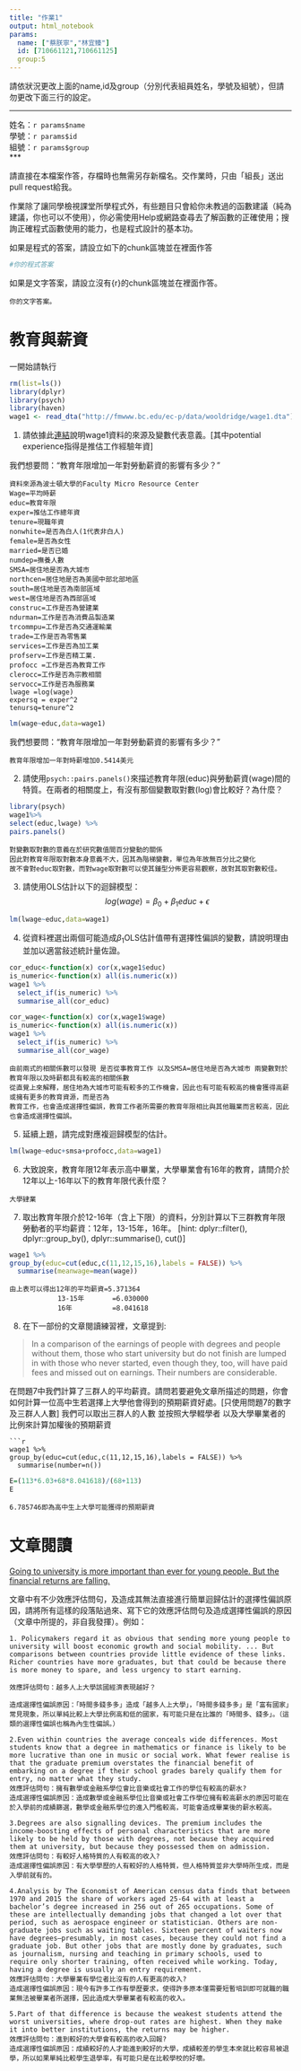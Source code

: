 ```yaml
---
title: "作業1"
output: html_notebook
params:
  name: ["蔡朕寧","林宜臻"]
  id: [710661121,710661125]
  group:5
---
```

請依狀況更改上面的name,id及group（分別代表組員姓名，學號及組號），但請勿更改下面三行的設定。  

***
姓名：`r params$name`  
學號：`r params$id`  
組號：`r params$group`  
***

請直接在本檔案作答，存檔時也無需另存新檔名。交作業時，只由「組長」送出pull request給我。

作業除了讓同學檢視課堂所學程式外，有些題目只會給你未教過的函數建議（純為建議，你也可以不使用），你必需使用Help或網路查尋去了解函數的正確使用；搜詢正確程式函數使用的能力，也是程式設計的基本功。

如果是程式的答案，請設立如下的chunk區塊並在裡面作答
```r
#你的程式答案
```

如果是文字答案，請設立沒有{r}的chunk區塊並在裡面作答。
```
你的文字答案。
```

# 教育與薪資 

一開始請執行
```r
rm(list=ls())
library(dplyr)
library(psych)
library(haven)
wage1 <- read_dta("http://fmwww.bc.edu/ec-p/data/wooldridge/wage1.dta")
```

1. 請依據此[連結](http://fmwww.bc.edu/ec-p/data/wooldridge/wage1.des)說明wage1資料的來源及變數代表意義。[其中potential experience指得是推估工作經驗年資]

我們想要問："教育年限增加一年對勞動薪資的影響有多少？"
```
資料來源為波士頓大學的Faculty Micro Resource Center
Wage=平均時薪
educ=教育年限
exper=推估工作總年資
tenure=現職年資
nonwhite=是否為白人(1代表非白人)
female=是否為女性
married=是否已婚
numdep=撫養人數
SMSA=居住地是否為大城市
northcen=居住地是否為美國中部北部地區
south=居住地是否為南部區域
west=居住地是否為西部區域
construc=工作是否為營建業
ndurman=工作是否為消費品製造業
trcommpu=工作是否為交通運輸業
trade=工作是否為零售業
services=工作是否為加工業
profserv=工作是否精工業.
profocc =工作是否為教育工作
clerocc=工作是否為宗教相關
servocc=工作是否為服務業
lwage =log(wage)               
expersq = exper^2
tenursq=tenure^2
```
```r
lm(wage~educ,data=wage1)
```


我們想要問："教育年限增加一年對勞動薪資的影響有多少？"
```
教育年限增加一年對時薪增加0.5414美元

```
2. 請使用`psych::pairs.panels()`來描述教育年限(educ)與勞動薪資(wage)間的特質。在兩者的相關度上，有沒有那個變數取對數(log)會比較好？為什麼？
```r
library(psych)
wage1%>%
select(educ,lwage) %>%
pairs.panels()
```
```
對變數取對數的意義在於研究數值間百分變動的關係
因此對教育年限取對數本身意義不大，因其為階梯變數，單位為年故無百分比之變化
故不會對educ取對數，而對wage取對數可以使其鍾型分佈更容易觀察，故對其取對數較佳。
```
3. 請使用OLS估計以下的迴歸模型：
$$log(wage)=\beta_0+\beta_1 educ+\epsilon$$
```r
lm(lwage~educ,data=wage1)
```
4. 從資料裡選出兩個可能造成$\beta_1$OLS估計值帶有選擇性偏誤的變數，請說明理由並加以適當敍述統計量佐證。
```r
cor_educ<-function(x) cor(x,wage1$educ)
is_numeric<-function(x) all(is.numeric(x))
wage1 %>%  
  select_if(is_numeric) %>%
  summarise_all(cor_educ)

```

```r
cor_wage<-function(x) cor(x,wage1$wage)
is_numeric<-function(x) all(is.numeric(x))
wage1 %>%  
  select_if(is_numeric) %>%
  summarise_all(cor_wage)
```

```
由前兩式的相關係數可以發現 是否從事教育工作 以及SMSA=居住地是否為大城市 兩變數對於教育年限以及時薪都具有較高的相關係數
從直覺上來解釋，居住地為大城市可能有較多的工作機會，因此也有可能有較高的機會獲得高薪或擁有更多的教育資源，而是否為
教育工作，也會造成選擇性偏誤，教育工作者所需要的教育年限相比與其他職業而言較高，因此也會造成選擇性偏誤。

```

5. 延續上題，請完成對應複迴歸模型的估計。
```r
lm(lwage~educ+smsa+profocc,data=wage1)
```
6. 大致說來，教育年限12年表示高中畢業，大學畢業會有16年的教育，請問介於12年以上-16年以下的教育年限代表什麼？
```
大學肄業
```
7. 取出教育年限介於12-16年（含上下限）的資料，分別計算以下三群教育年限勞動者的平均薪資：12年，13-15年，16年。
[hint: dplyr::filter(), dplyr::group_by(), dplyr::summarise(), cut()]
```r
wage1 %>%
group_by(educ=cut(educ,c(11,12,15,16),labels = FALSE)) %>%
  summarise(meanwage=mean(wage))
```
```
由上表可以得出12年的平均薪資=5.371364
            13-15年       =6.030000
            16年          =8.041618
```             
8. 在下一部份的文章閱讀練習裡，文章提到: 

> In a comparison of the earnings of people with degrees and people without them, those who start university but do not finish are lumped in with those who never started, even though they, too, will have paid fees and missed out on earnings. Their numbers are considerable. 

在問題7中我們計算了三群人的平均薪資。請問若要避免文章所描述的問題，你會如何計算一位高中生若選擇上大學他會得到的預期薪資好處。[只使用問題7的數字及三群人人數]
我們可以取出三群人的人數
並按照大學輟學者 以及大學畢業者的比例來計算加權後的預期薪資

```
```r
wage1 %>%
group_by(educ=cut(educ,c(11,12,15,16),labels = FALSE)) %>%
  summarise(number=n())
```

```r
E=(113*6.03+68*8.041618)/(68+113)
E
```
```
6.785746即為高中生上大學可能獲得的預期薪資
``` 
# 文章閱讀
[Going to university is more important than ever for young people.
But the financial returns are falling.](https://www.economist.com/news/international/21736151-financial-returns-are-falling-going-university-more-important-ever)

文章中有不少效應評估問句，及造成其無法直接進行簡單迴歸估計的選擇性偏誤原因，請將所有這樣的段落貼過來、寫下它的效應評估問句及造成選擇性偏誤的原因（文章中所提的，非自我發揮）。例如：

```
1. Policymakers regard it as obvious that sending more young people to university will boost economic growth and social mobility. ... But comparisons between countries provide little evidence of these links. Richer countries have more graduates, but that could be because there is more money to spare, and less urgency to start earning.

效應評估問句：越多人上大學該國經濟表現越好？

造成選擇性偏誤原因：「時間多錢多多」造成「越多人上大學」，「時間多錢多多」是「富有國家」常見現象，所以單純比較上大學比例高和低的國家，有可能只是在比誰的「時間多、錢多」。（這類的選擇性偏誤也稱為內生性偏誤。）
```
```
2.Even within countries the average conceals wide differences. Most students know that a degree in mathematics or finance is likely to be more lucrative than one in music or social work. What fewer realise is that the graduate premium overstates the financial benefit of embarking on a degree if their school grades barely qualify them for entry, no matter what they study.
效應評估問句：擁有數學或金融系學位會比音樂或社會工作的學位有較高的薪水?
造成選擇性偏誤原因：造成數學或金融系學位比音樂或社會工作學位擁有較高薪水的原因可能在於入學前的成績篩選，數學或金融系學位的進入門檻較高，可能會造成畢業後的薪水較高。
```
```
3.Degrees are also signalling devices. The premium includes the income-boosting effects of personal characteristics that are more likely to be held by those with degrees, not because they acquired them at university, but because they possessed them on admission.
效應評估問句：有較好人格特質的人有較高的收入?
造成選擇性偏誤原因：有大學學歷的人有較好的人格特質，但人格特質並非大學時所生成，而是入學前就有的。
```
```
4.Analysis by The Economist of American census data finds that between 1970 and 2015 the share of workers aged 25-64 with at least a bachelor’s degree increased in 256 out of 265 occupations. Some of these are intellectually demanding jobs that changed a lot over that period, such as aerospace engineer or statistician. Others are non-graduate jobs such as waiting tables. Sixteen percent of waiters now have degrees—presumably, in most cases, because they could not find a graduate job. But other jobs that are mostly done by graduates, such as journalism, nursing and teaching in primary schools, used to require only shorter training, often received while working. Today, having a degree is usually an entry requirement.
效應評估問句：大學畢業有學位者比沒有的人有更高的收入?
造成選擇性偏誤原因：現今有許多工作有學歷要求，使得許多原本僅需要短暫培訓即可就職的職業無法被畢業者所選擇，因此造成大學畢業者有較高的收入。
```
```
5.Part of that difference is because the weakest students attend the worst universities, where drop-out rates are highest. When they make it into better institutions, the returns may be higher.
效應評估問句：進到較好的大學會有較高的收入回報?
造成選擇性偏誤原因：成績較好的人才能進到較好的大學，成績較差的學生本來就比較容易被退學，所以如果單純比較學生退學率，有可能只是在比較學校的好壞。
```
